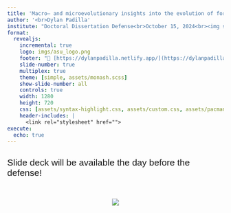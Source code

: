 ```yaml
---
title: 'Macro– and microevolutionary insights into the evolution of foraging behavior and the life history'
author: '<br>Dylan Padilla'
institute: "Doctoral Dissertation Defense<br>October 15, 2024<br><img src='imgs/testing.png' width=470px height=280px/><br>School of Life Sciences<br>Arizona State University<br>Tempe, Arizona"
format: 
  revealjs:
    incremental: true
    logo: imgs/asu_logo.png
    footer: "🔗 [https://dylanpadilla.netlify.app/](https://dylanpadilla.netlify.app/)"
    slide-number: true
    multiplex: true
    theme: [simple, assets/monash.scss]
    show-slide-number: all
    controls: true
    width: 1280
    height: 720
    css: [assets/syntax-highlight.css, assets/custom.css, assets/pacman.css]
    header-includes: |
      <link rel="stylesheet" href="">
execute:
  echo: true
---
```


## [Slide deck will be available the day before the defense!]{style='font-family:Comic Sans MS, sans-serif;font-weight:normal;'} <br> {background-color="#006dae"}

<div class='pac-man'></div>

<br>

<center>
<img src = 'imgs/patience.gif'/>
</center>
